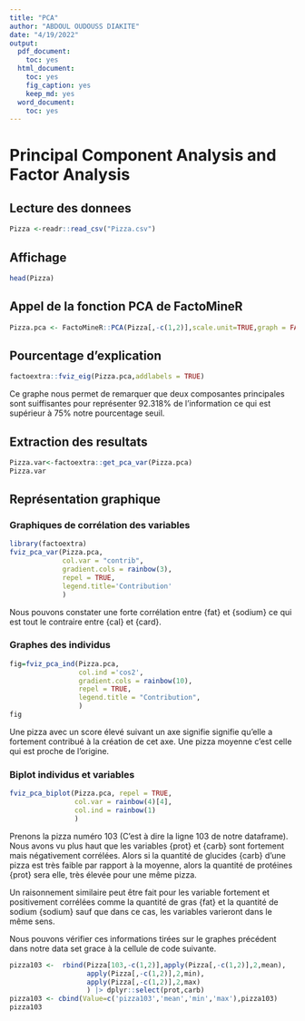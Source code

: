 ```yaml
---
title: "PCA"
author: "ABDOUL OUDOUSS DIAKITE"
date: "4/19/2022"
output:
  pdf_document:
    toc: yes
  html_document:
    toc: yes
    fig_caption: yes
    keep_md: yes
  word_document:
    toc: yes
---
```


# Principal Component Analysis and Factor Analysis

## Lecture des donnees

```r
Pizza <-readr::read_csv("Pizza.csv")
```

## Affichage 
```r
head(Pizza)
```
## Appel de la fonction PCA de FactoMineR
```r
Pizza.pca <- FactoMineR::PCA(Pizza[,-c(1,2)],scale.unit=TRUE,graph = FALSE)
```
## Pourcentage d'explication
```r
factoextra::fviz_eig(Pizza.pca,addlabels = TRUE)
```

Ce graphe nous permet de remarquer que deux composantes principales sont suiffisantes pour représenter 92.318% de l’information ce qui est supérieur à 75% notre pourcentage seuil. 

## Extraction des resultats
```r
Pizza.var<-factoextra::get_pca_var(Pizza.pca)
Pizza.var
```
## Représentation graphique
### Graphiques de corrélation des variables
```r
library(factoextra)
fviz_pca_var(Pizza.pca,
             col.var = "contrib", 
             gradient.cols = rainbow(3),
             repel = TRUE,
             legend.title='Contribution'
             )

```

Nous pouvons constater une forte corrélation entre {fat} et {sodium} ce qui est tout le contraire entre {cal} et {card}.

### Graphes des individus
```r
fig=fviz_pca_ind(Pizza.pca,
                 col.ind ='cos2',
                 gradient.cols = rainbow(10),
                 repel = TRUE,
                 legend.title = "Contribution",
                 )
fig
```

Une pizza avec un score élevé suivant un axe signifie signifie qu’elle a fortement contribué à la création de cet axe. Une pizza moyenne c’est celle qui est proche de l’origine.

### Biplot individus et variables
```r
fviz_pca_biplot(Pizza.pca, repel = TRUE,
                col.var = rainbow(4)[4], 
                col.ind = rainbow(1)
                )

```

Prenons la pizza numéro 103 (C’est à dire la ligne 103 de notre dataframe). Nous avons vu plus haut que les variables {prot} et {carb} sont fortement mais négativement corrélées. Alors si la quantité de glucides {carb} d’une pizza est très faible par rapport à la moyenne, alors la quantité de protéines {prot} sera elle, très élevée pour une même pizza.

Un raisonnement similaire peut être fait pour les variable fortement et positivement corrélées comme la quantité de gras {fat} et la quantité de sodium {sodium} sauf que dans ce cas, les variables varieront dans le même sens.

Nous pouvons vérifier ces informations tirées sur le graphes précédent dans notre data set grace à la cellule de code suivante.

```r
pizza103 <-  rbind(Pizza[103,-c(1,2)],apply(Pizza[,-c(1,2)],2,mean),
                   apply(Pizza[,-c(1,2)],2,min),
                   apply(Pizza[,-c(1,2)],2,max)
                   ) |> dplyr::select(prot,carb)
pizza103 <- cbind(Value=c('pizza103','mean','min','max'),pizza103) 
pizza103
```

